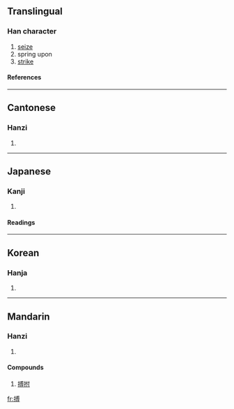 ==Translingual==
===Han character===
{{Han char|rn=64|rad=手|as=10|sn=13|four=5304<sub>2</sub>|canj=手戈月戈 (QIBI)}}
# [[seize]]
# spring upon
# [[strike]]
====References====
{{Han ref|kx=0446.140|dkj=12466|dj=0796.340|hdz=31930.010|uh=640F|ud=25615|bh=B769|bd=46953}}
----
==Cantonese==
===Hanzi===
{{yue-hanzi|jyut=|y=bok3}}
# {{defn|Cantonese}}
----
==Japanese==
===Kanji===
{{ja-kanji|grade=|rs=手10}}
# {{defn|Japanese}} 
====Readings====
{{ja-readings|on=[[はく]] (haku)|kun=[[うつ]] (utsu), [[とる]] (toru)}}
----
==Korean==
===Hanja===
{{ko-hanja|hangeul=박|eumhun=|rv=bak|mr=pak|y=pak}}
# {{defn|Korean}}
----
==Mandarin==
===Hanzi===
{{cmn-hanzi|pin=[[bó]] ([[bo2]])|wg=po<sup>2</sup>}}
# {{defn|Mandarin}}
====Compounds====
#[[搏拊]]

[[fr:搏]]